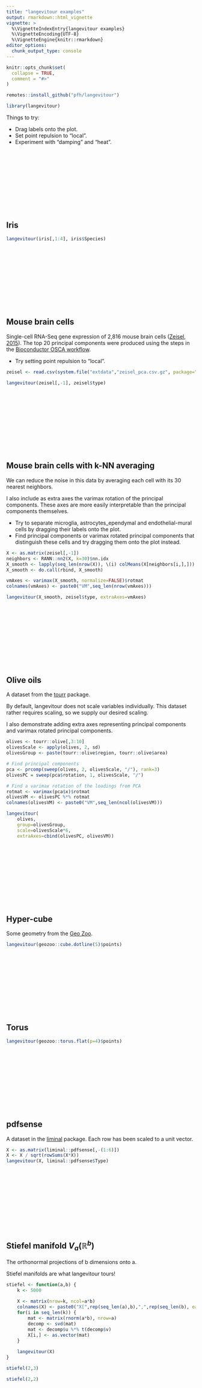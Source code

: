 ```yaml
---
title: "langevitour examples"
output: rmarkdown::html_vignette
vignette: >
  %\VignetteIndexEntry{langevitour examples}
  %\VignetteEncoding{UTF-8}
  %\VignetteEngine{knitr::rmarkdown}
editor_options: 
  chunk_output_type: console
---
```


<style>
h2,h3,h4 { margin-top: 200px; }
</style>

```r
knitr::opts_chunk$set(
  collapse = TRUE,
  comment = "#>"
)
```

```r
remotes::install_github("pfh/langevitour")
```

```r
library(langevitour)
```

Things to try:

* Drag labels onto the plot.
* Set point repulsion to "local".
* Experiment with "damping" and "heat".

## Iris

```r
langevitour(iris[,1:4], iris$Species)
```


## Mouse brain cells

Single-cell RNA-Seq gene expression of 2,816 mouse brain cells ([Zeisel, 2015](https://pubmed.ncbi.nlm.nih.gov/25700174/)). The top 20 principal components were produced using the steps in the [Bioconductor OSCA workflow](http://bioconductor.org/books/3.13/OSCA.workflows/zeisel-mouse-brain-strt-seq.html).

* Try setting point repulsion to "local".

```r
zeisel <- read.csv(system.file("extdata","zeisel_pca.csv.gz", package="langevitour"))

langevitour(zeisel[,-1], zeisel$type)
```


## Mouse brain cells with k-NN averaging

We can reduce the noise in this data by averaging each cell with its 30 nearest neighbors.

I also include as extra axes the varimax rotation of the principal components. These axes are more easily interpretable than the principal components themselves.

* Try to separate microglia, astrocytes_ependymal and endothelial-mural cells by dragging their labels onto the plot.
* Find principal components or varimax rotated principal components that distinguish these cells and try dragging them onto the plot instead.

```r
X <- as.matrix(zeisel[,-1])
neighbors <- RANN::nn2(X, k=30)$nn.idx
X_smooth <- lapply(seq_len(nrow(X)), \(i) colMeans(X[neighbors[i,],]))
X_smooth <- do.call(rbind, X_smooth)

vmAxes <- varimax(X_smooth, normalize=FALSE)$rotmat
colnames(vmAxes) <- paste0("VM",seq_len(nrow(vmAxes)))

langevitour(X_smooth, zeisel$type, extraAxes=vmAxes)
```



## Olive oils

A dataset from the [tourr](http://ggobi.github.io/tourr/) package.

By default, langevitour does not scale variables individually. This dataset rather requires scaling, so we supply our desired scaling.

I also demonstrate adding extra axes representing principal components and varimax rotated principal components.

```r
olives <- tourr::olive[,3:10]
olivesScale <- apply(olives, 2, sd)
olivesGroup <- paste(tourr::olive$region, tourr::olive$area)

# Find principal components
pca <- prcomp(sweep(olives, 2, olivesScale, "/"), rank=3)
olivesPC = sweep(pca$rotation, 1, olivesScale, "/")

# Find a varimax rotation of the loadings from PCA
rotmat <- varimax(pca$x)$rotmat
olivesVM <- olivesPC %*% rotmat
colnames(olivesVM) <- paste0("VM",seq_len(ncol(olivesVM)))

langevitour(
    olives, 
    group=olivesGroup, 
    scale=olivesScale*6, 
    extraAxes=cbind(olivesPC, olivesVM))
```


## Hyper-cube

Some geometry from the [Geo Zoo](https://github.com/schloerke/geozoo).

```r
langevitour(geozoo::cube.dotline(5)$points)
```

## Torus

```r
langevitour(geozoo::torus.flat(p=4)$points)
```

## pdfsense

A dataset in the [liminal](https://sa-lee.github.io/liminal/) package. Each row has been scaled to a unit vector.

```r
X <- as.matrix(liminal::pdfsense[,-(1:6)])
X <- X / sqrt(rowSums(X*X))
langevitour(X, liminal::pdfsense$Type)
```

## Stiefel manifold $V_a(\mathbb{R}^b)$

The orthonormal projections of b dimensions onto a.

Stiefel manifolds are what langevitour tours!

```r
stiefel <- function(a,b) {
    k <- 5000
    
    X <- matrix(nrow=k, ncol=a*b)
    colnames(X) <- paste0("X[",rep(seq_len(a),b),",",rep(seq_len(b), each=a),"]")
    for(i in seq_len(k)) {
        mat <- matrix(rnorm(a*b), nrow=a)
        decomp <- svd(mat)
        mat <- decomp$u %*% t(decomp$v)
        X[i,] <- as.vector(mat)
    }
    
    langevitour(X)
}

stiefel(2,3)
```

```r
stiefel(2,2)
```